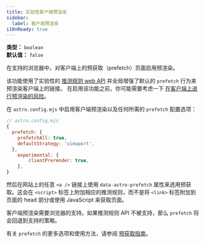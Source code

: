 ```yaml
---
title: 实验性客户端预渲染
sidebar:
  label: 客户端预渲染
i18nReady: true
---
```



<p>

**类型：** `boolean`<br />
**默认值：** `false`<br />
<Since v="4.2.0" />
</p>

在支持的浏览器中，对客户端上的预获取（prefetch）页面启用预渲染。

该功能使用了实验性的 [推测规则 web API](https://developer.mozilla.org/zh-CN/docs/Web/API/Speculation_Rules_API) 并全局增强了默认的 `prefetch` 行为来预渲染客户端上的链接。
在启用该功能之前，你可能需要考虑一下 [在客户端上进行预渲染的风险](https://developer.mozilla.org/zh-CN/docs/Web/API/Speculation_Rules_API#不安全的预取)。

在 `astro.config.mjs` 中启用客户端预渲染以及任何所需的 `prefetch` 配置选项：

```js
// astro.config.mjs
{
  prefetch: {
    prefetchAll: true,
    defaultStrategy: 'viewport',
  },
	experimental: {
		clientPrerender: true,
	},
}
```

然后在网站上的任意 `<a />` 链接上使用 `data-astro-prefetch` 属性来选用预获取。这会在 `<script>` 标签上附加相应的推测规则，而不是将 `<link>` 标签附加到页面的 head 部分或使用 JavaScript 来获取页面。

客户端预渲染需要浏览器的支持。如果推测规则 API 不被支持，那么 `prefetch` 将会回退到支持的策略。

有关 `prefetch` 的更多选项和使用方法，请参阅 [预获取指南](/zh-cn/guides/prefetch/)。
